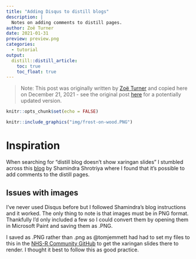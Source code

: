 ```yaml
---
title: "Adding Disqus to distill blogs"
description: |
  Notes on adding comments to distill pages.
author: Zoë Turner
date: 2021-01-31
preview: preview.png 
categories:
  - tutorial
output:
  distill::distill_article:
    toc: true
    toc_float: true
---
```


> Note: This post was originally written by [Zoë Turner](https://lextuga007.github.io/PhilosopherAnalyst/) and copied here on December 21, 2021 - see the original post [here](https://lextuga007.github.io/PhilosopherAnalyst/posts/2021-01-31-adding-disqus-to-distill-blogs/) for a potentially updated version.

```r
knitr::opts_chunk$set(echo = FALSE)
```

```r
knitr::include_graphics("img/frost-on-wood.PNG")
```

# Inspiration

When searching for "distill blog doesn't show xaringan slides" I stumbled across this [blog](https://www.shamindras.com/posts/2019-07-31-shrotriya2019distillpt2/) by Shamindra Shrotriya where I found that it's possible to add comments to the distill pages. 

## Issues with images

I've never used Disqus before but I followed Shamindra's blog instructions and it worked. The only thing to note is that images must be in PNG format. Thankfully I'd only included a few so I could convert them by opening them in Microsoft Paint and saving them as .PNG. 

I saved as .PNG rather than .png as @tomjemmett had had to set my files to this in the [NHS-R Community GitHub](https://github.com/nhs-r-community/Conference_2020/commit/523e51b1b7fbb3c6a0de6b88dcd27dda6cc0e5d3) to get the xaringan slides there to render. I thought it best to follow this as good practice.